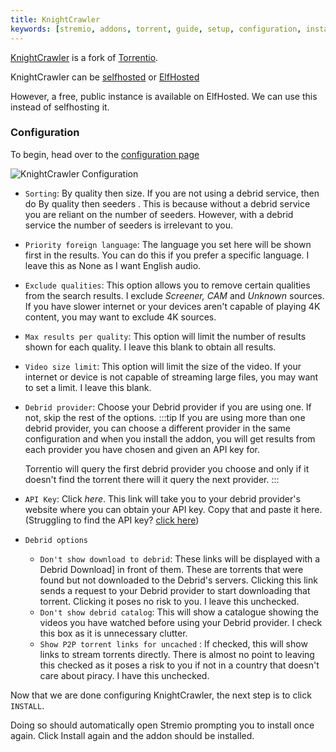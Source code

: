 ```yaml
---
title: KnightCrawler
keywords: [stremio, addons, torrent, guide, setup, configuration, install, link]
---
```



<StremioAddonButtons id="knightcrawler" manifest="https://knightcrawler.elfhosted.com/manifest.json" configurable={true} configurationRequired={false} source="https://github.com/knightcrawler-stremio/knightcrawler"/> 

[KnightCrawler](https://github.com/knightcrawler-stremio/knightcrawler) is a fork of [Torrentio](/stremio/addons/torrentio).

KnightCrawler can be [selfhosted](https://github.com/knightcrawler-stremio/knightcrawler?tab=readme-ov-file#using) or [ElfHosted](https://elfhosted.com/apps/torrentio/)

However, a free, public instance is available on ElfHosted. We can use this instead of selfhosting it.

<h3>Configuration</h3>

To begin, head over to the [configuration page](https://knightcrawler.elfhosted.com/configure)

![KnightCrawler Configuration](/img/stremio/knightcrawler_setup.png)

- `Sorting`: By quality then size. If you are not using a debrid service, then do By quality then seeders . 
                This is because without a debrid service you are reliant on the number of seeders. 
            However, with a debrid service the number of seeders is irrelevant to you.
- `Priority foreign language`: The language you set here will be shown first in the results. 
                                You can do this if you prefer a specific language. 
                                I leave this as None as I want English audio.
- `Exclude qualities`: This option allows you to remove certain qualities from the search results. 
                        I exclude *Screener, CAM* and *Unknown* sources. 
                        If you have slower internet or your devices aren't capable of playing 4K content, you may want to exclude 4K sources.
- `Max results per quality`: This option will limit the number of results shown for each quality. 
                                I leave this blank to obtain all results.
- `Video size limit`: This option will limit the size of the video. 
                        If your internet or device is not capable of streaming large files, you may want to set a limit. 
                        I leave this blank.
- `Debrid provider`: Choose your Debrid provider if you are using one. 
                        If not, skip the rest of the options.
    :::tip
    If you are using more than one debrid provider, you can choose a different provider in the same configuration and when you install the addon, you will get results from each provider you have chosen and given an API key for.

    Torrentio will query the first debrid provider you choose and only if it doesn't find the torrent there will it query the next provider.
    :::
- `API Key`: Click *here*. This link will take you to your debrid provider's website where you can obtain your API key. 
                Copy that and paste it here. (Struggling to find the API key? [click here](/stremio/faq#where-can-i-find-my-debrid-api-key))
- `Debrid options`
    - `Don't show download to debrid`: These links will be displayed with a Debrid Download] in front of them. 
                                        These are torrents that were found but not downloaded to the Debrid's servers. 
                                        Clicking this link sends a request to your Debrid provider to start downloading that torrent. 
                                        Clicking it poses no risk to you. 
                                        I leave this unchecked.
    - `Don't show debrid catalog`: This will show a catalogue showing the videos you have watched before using your Debrid provider. 
                                    I check this box as it is unnecessary clutter.
    - `Show P2P torrent links for uncached` :  If checked, this will show links to stream torrents directly. 
                                                There is almost no point to leaving this checked as it poses a risk to you if not in a country that doesn't care about piracy. 
                                                I have this unchecked.

Now that we are done configuring KnightCrawler, the next step is to click `INSTALL`. 

Doing so should automatically open Stremio prompting you to install once again. 
Click Install again and the addon should be installed.